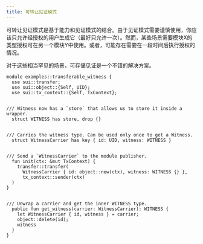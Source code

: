 ```yaml
---
title: 可转让见证模式
---
```


可转让见证模式是基于能力和见证模式的结合。由于见证模式需要谨慎使用，你应该只允许经授权的用户生成它（最好只允许一次）。然而，某些场景需要模块X的类型授权可在另一个模块Y中使用。或者，可能存在需要在一段时间后执行授权的情况。

对于这些相当罕见的场景，可存储见证是一个不错的解决方案。

```move
module examples::transferable_witness {
  use sui::transfer;
  use sui::object::{Self, UID};
  use sui::tx_context::{Self, TxContext};


/// Witness now has a `store` that allows us to store it inside a wrapper.
  struct WITNESS has store, drop {}


/// Carries the witness type. Can be used only once to get a Witness.
  struct WitnessCarrier has key { id: UID, witness: WITNESS }


/// Send a `WitnessCarrier` to the module publisher.
  fun init(ctx: &mut TxContext) {
    transfer::transfer(
      WitnessCarrier { id: object::new(ctx), witness: WITNESS {} },
      tx_context::sender(ctx)
  )
}


/// Unwrap a carrier and get the inner WITNESS type.
  public fun get_witness(carrier: WitnessCarrier): WITNESS {
    let WitnessCarrier { id, witness } = carrier;
    object::delete(id);
    witness
  }
}
```
